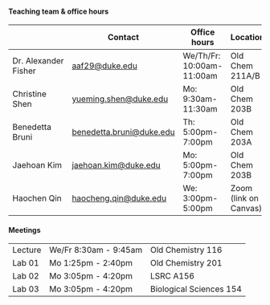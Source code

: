 #### Teaching team & office hours

|                      | Contact                                                     | Office hours         | Location              |
|------------------|------------------|------------------|------------------|
| Dr. Alexander Fisher | [aaf29\@duke.edu](aaf29@duke.edu)                           | We/Th/Fr: 10:00am-11:00am | Old Chem 211A/B         |
| Christine Shen       | [yueming.shen@duke.edu](yueming.shen@duke.edu) | Mo: 9:30am-11:30am      | Old Chem 203B         |
| Benedetta Bruni           | [benedetta.bruni@duke.edu](benedetta.bruni@duke.edu)             | Th: 5:00pm-7:00pm     | Old Chem 203A        |
| Jaehoan Kim              | [jaehoan.kim@duke.edu](jaehoan.kim@duke.edu)                 | Mo: 5:00pm-7:00pm    | Old Chem 203B         |
| Haochen Qin        | [haocheng.qin@duke.edu](haocheng.qin@duke.edu)                 | We: 3:00pm-5:00pm     | Zoom (link on Canvas) |

#### Meetings

|         |                     |                           |
|---------|---------------------|---------------------------|
| Lecture | We/Fr 8:30am - 9:45am | Old Chemistry 116 |
| Lab 01  | Mo 1:25pm - 2:40pm  | Old Chemistry 201           |
| Lab 02  | Mo 3:05pm - 4:20pm  | LSRC A156         |
| Lab 03  | Mo 3:05pm - 4:20pm  | Biological Sciences 154         |
